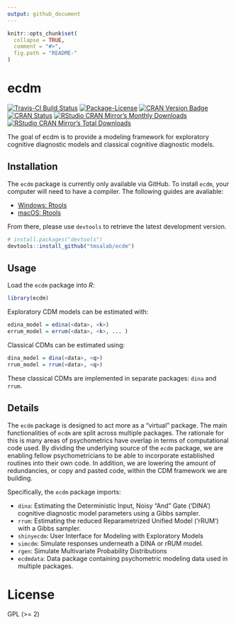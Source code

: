 ```yaml
---
output: github_document
---
```


<!-- README.md is generated from README.Rmd. Please edit that file -->

```r
knitr::opts_chunk$set(
  collapse = TRUE,
  comment = "#>",
  fig.path = "README-"
)
```

# ecdm

<!-- badges: start -->
[![Travis-CI Build Status](https://travis-ci.org/tmsalab/ecdm.svg?branch=master)](https://travis-ci.org/tmsalab/ecdm)
[![Package-License](http://img.shields.io/badge/license-GPL%20(%3E=2)-brightgreen.svg?style=flat)](http://www.gnu.org/licenses/gpl-2.0.html)
[![CRAN Version Badge](http://www.r-pkg.org/badges/version/edina)](https://cran.r-project.org/package=edina)
[![CRAN Status](https://cranchecks.info/badges/worst/edina)](https://cran.r-project.org/web/checks/check_results_edina.html)
[![RStudio CRAN Mirror's Monthly Downloads](http://cranlogs.r-pkg.org/badges/edina?color=brightgreen)](http://www.r-pkg.org/pkg/edina)
[![RStudio CRAN Mirror's Total Downloads](http://cranlogs.r-pkg.org/badges/grand-total/edina?color=brightgreen)](http://www.r-pkg.org/pkg/edina)
<!-- badges: end -->

The goal of ecdm is to provide a modeling framework for exploratory cognitive
diagnostic models and classical cognitive diagnostic models.

## Installation

The `ecdm` package is currently only available via GitHub. To install `ecdm`,
your computer will need to have a compiler. The following guides are avaliable:

- [Windows: Rtools](http://thecoatlessprofessor.com/programming/installing-rtools-for-compiled-code-via-rcpp/)
- [macOS: Rtools](http://thecoatlessprofessor.com/programming/r-compiler-tools-for-rcpp-on-macos/)

From there, please use `devtools` to retrieve the latest development version.

```r
# install.packages("devtools")
devtools::install_github("tmsalab/ecdm")
```


## Usage

Load the `ecdm` package into _R_: 

```r
library(ecdm)
```

Exploratory CDM models can be estimated with:

```r
edina_model = edina(<data>, <k>)
errum_model = errum(<data>, <k>, ... )
```

Classical CDMs can be estimated using:

```r
dina_model = dina(<data>, <q>)
rrum_model = rrum(<data>, <q>)
```

These classical CDMs are implemented in separate packages: `dina` and `rrum`.

## Details

The `ecdm` package is designed to act more as a "virtual" package. The main
functionalities of `ecdm` are split across multiple packages. The rationale
for this is many areas of psychometrics have overlap in terms of computational
code used. By dividing the underlying source of the `ecdm` package, we are
enabling fellow psychometricians to be able to incorporate established 
routines into their own code. In addition, we are lowering the amount of
redundancies, or copy and pasted code, within the CDM framework we are building.

Specifically, the `ecdm` package imports:

- `dina`: Estimating the Deterministic Input, Noisy "And" Gate ('DINA') cognitive
   diagnostic model parameters using a Gibbs sampler.
- `rrum`: Estimating the reduced Reparametrized Unified Model ('rRUM') with a 
  Gibbs sampler.
- `shinyecdm`: User Interface for Modeling with Exploratory Models
- `simcdm`: Simulate responses underneath a DINA or rRUM model.
- `rgen`: Simulate Multivariate Probability Distributions
- `ecdmdata`: Data package containing psychometric modeling data used in multiple
   packages. 
   
# License

GPL (>= 2)
